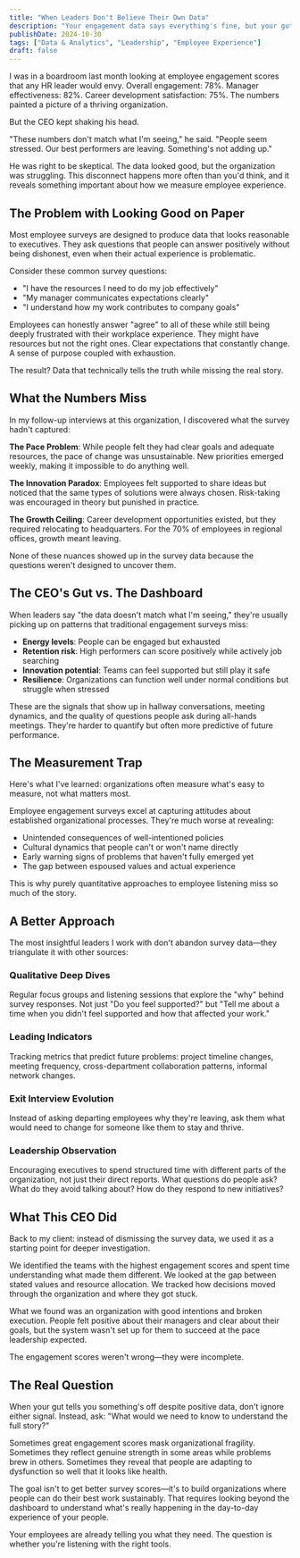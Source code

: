 ```yaml
---
title: "When Leaders Don't Believe Their Own Data"
description: "Your engagement data says everything's fine, but your gut says otherwise. Trust your gut—those numbers are probably lying to you."
publishDate: 2024-10-30
tags: ["Data & Analytics", "Leadership", "Employee Experience"]
draft: false
---
```


I was in a boardroom last month looking at employee engagement scores that any HR leader would envy. Overall engagement: 78%. Manager effectiveness: 82%. Career development satisfaction: 75%. The numbers painted a picture of a thriving organization.

But the CEO kept shaking his head.

"These numbers don't match what I'm seeing," he said. "People seem stressed. Our best performers are leaving. Something's not adding up."

He was right to be skeptical. The data looked good, but the organization was struggling. This disconnect happens more often than you'd think, and it reveals something important about how we measure employee experience.

## The Problem with Looking Good on Paper

Most employee surveys are designed to produce data that looks reasonable to executives. They ask questions that people can answer positively without being dishonest, even when their actual experience is problematic.

Consider these common survey questions:
- "I have the resources I need to do my job effectively"
- "My manager communicates expectations clearly"
- "I understand how my work contributes to company goals"

Employees can honestly answer "agree" to all of these while still being deeply frustrated with their workplace experience. They might have resources but not the right ones. Clear expectations that constantly change. A sense of purpose coupled with exhaustion.

The result? Data that technically tells the truth while missing the real story.

## What the Numbers Miss

In my follow-up interviews at this organization, I discovered what the survey hadn't captured:

**The Pace Problem**: While people felt they had clear goals and adequate resources, the pace of change was unsustainable. New priorities emerged weekly, making it impossible to do anything well.

**The Innovation Paradox**: Employees felt supported to share ideas but noticed that the same types of solutions were always chosen. Risk-taking was encouraged in theory but punished in practice.

**The Growth Ceiling**: Career development opportunities existed, but they required relocating to headquarters. For the 70% of employees in regional offices, growth meant leaving.

None of these nuances showed up in the survey data because the questions weren't designed to uncover them.

## The CEO's Gut vs. The Dashboard

When leaders say "the data doesn't match what I'm seeing," they're usually picking up on patterns that traditional engagement surveys miss:

- **Energy levels**: People can be engaged but exhausted
- **Retention risk**: High performers can score positively while actively job searching  
- **Innovation potential**: Teams can feel supported but still play it safe
- **Resilience**: Organizations can function well under normal conditions but struggle when stressed

These are the signals that show up in hallway conversations, meeting dynamics, and the quality of questions people ask during all-hands meetings. They're harder to quantify but often more predictive of future performance.

## The Measurement Trap

Here's what I've learned: organizations often measure what's easy to measure, not what matters most. 

Employee engagement surveys excel at capturing attitudes about established organizational processes. They're much worse at revealing:
- Unintended consequences of well-intentioned policies
- Cultural dynamics that people can't or won't name directly
- Early warning signs of problems that haven't fully emerged yet
- The gap between espoused values and actual experience

This is why purely quantitative approaches to employee listening miss so much of the story.

## A Better Approach

The most insightful leaders I work with don't abandon survey data—they triangulate it with other sources:

### Qualitative Deep Dives
Regular focus groups and listening sessions that explore the "why" behind survey responses. Not just "Do you feel supported?" but "Tell me about a time when you didn't feel supported and how that affected your work."

### Leading Indicators
Tracking metrics that predict future problems: project timeline changes, meeting frequency, cross-department collaboration patterns, informal network changes.

### Exit Interview Evolution
Instead of asking departing employees why they're leaving, ask them what would need to change for someone like them to stay and thrive.

### Leadership Observation
Encouraging executives to spend structured time with different parts of the organization, not just their direct reports. What questions do people ask? What do they avoid talking about? How do they respond to new initiatives?

## What This CEO Did

Back to my client: instead of dismissing the survey data, we used it as a starting point for deeper investigation. 

We identified the teams with the highest engagement scores and spent time understanding what made them different. We looked at the gap between stated values and resource allocation. We tracked how decisions moved through the organization and where they got stuck.

What we found was an organization with good intentions and broken execution. People felt positive about their managers and clear about their goals, but the system wasn't set up for them to succeed at the pace leadership expected.

The engagement scores weren't wrong—they were incomplete.

## The Real Question

When your gut tells you something's off despite positive data, don't ignore either signal. Instead, ask: "What would we need to know to understand the full story?"

Sometimes great engagement scores mask organizational fragility. Sometimes they reflect genuine strength in some areas while problems brew in others. Sometimes they reveal that people are adapting to dysfunction so well that it looks like health.

The goal isn't to get better survey scores—it's to build organizations where people can do their best work sustainably. That requires looking beyond the dashboard to understand what's really happening in the day-to-day experience of your people.

Your employees are already telling you what they need. The question is whether you're listening with the right tools.